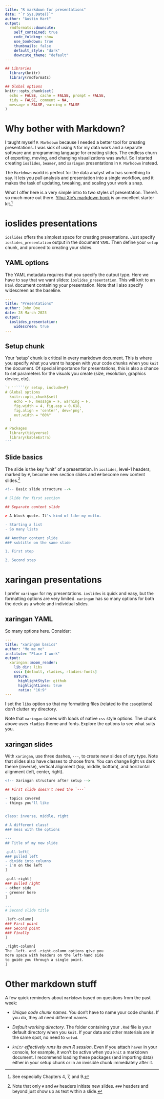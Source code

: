 ```yaml
---
title: "R markdown for presentations"
date: "`r Sys.Date()`"
author: "Austin Hart"
output:
  rmdformats::downcute:
    self_contained: true
    code_folding: show
    use_bookdown: true
    thumbnails: false
    default_style: "dark"
    downcute_theme: "default"
---
```



```r
## Libraries
  library(knitr)
  library(rmdformats)

## Global options
knitr::opts_chunk$set(
  echo = FALSE, cache = FALSE, prompt = FALSE,
  tidy = FALSE, comment = NA,
  message = FALSE, warning = FALSE
)
```

# Why bother with Markdown?

I taught myself `R Markdown` because I needed a better tool for creating presentations. I was sick of using `R` for my data work and a separate software and programming language for creating slides. The endless churn of exporting, moving, and changing visualizations was awful. So I started creating `ioslides`, `beamer`, and `xaringan` presentations in `R Markdown` instead. 

The `Markdown` world is perfect for the data analyst who has something to say. It lets you pull analysis and presentation into a single workflow, and it makes the task of updating, tweaking, and scaling your work a snap.

What I offer here is a very simple intro to two styles of presentation. There's so much more out there. [Yihui Xie's markdown book](https://bookdown.org/yihui/rmarkdown/) is an excellent starter kit.^[See especially Chapters 4, 7, and 9.] 

# ioslides presentations

`ioslides` offers the simplest space for creating presentations. Just specify `ioslides_presentation` output in the document `YAML`. Then define your `setup` chunk, and proceed to creating your slides.

## YAML options

The YAML metadata requires that you specify the output type. Here we have to say that we want slides:  `ioslides_presentation`. This will knit to an `html` document containing your presentation. Note that I also specify widescreen as the baseline. 

```yaml
---
title: "Presentations"
author: John Doe
date: 28 March 2023 
output: 
  ioslides_presentation:
    widescreen: true
---
```

## Setup chunk
Your 'setup' chunk is critical in every markdown document. This is where you specify what you want to happen with your code chunks when you `knit` the document. Of special importance for presentations, this is also a chance to set parameters for the visuals you create (size, resolution, graphics device, etc).

````r
`r ''````{r setup, include=F}
# Global options
  knitr::opts_chunk$set(
    echo = F, message = F, warning = F,
    fig.width = 4, fig.asp = 0.618, 
    fig.align = 'center', dev='png',
    out.width = "60%"
  )

# Packages
  library(tidyverse)
  library(kableExtra)
```
````

## Slide basics
The slide is the key "unit" of a presentation. In `ioslides`, level-1 headers, marked by `#`, become new section slides and `##` become new content slides.^[Note that only `#` and `##` headers initiate new slides. `###` headers and beyond just show up as text within a slide.]


```r
<!-- Basic slide structure -->

# Slide for first section

## Separate content slide

> A block quote. It's kind of like my motto.

- Starting a list  
- So many lists

## Another content slide 
### subtitle on the same slide

1. First step  

2. Second step
```

# xaringan presentations
I prefer `xaringan` for my presentations. `ioslides` is quick and easy, but the formatting options are very limited. `xaringan` has so many options for both the deck as a whole and individual slides.

## xaringan YAML
So many options here. Consider:

```yaml
---
title: "xaringan basics"
author: "Me me me"
institute: "Place I work"
output:
  xaringan::moon_reader:
    lib_dir: libs
    css: [default, rladies, rladies-fonts]
    nature:
      highlightStyle: github
      highlightLines: true
      ratio: "16:9"
---
```

I set the `libs` option so that my formatting files (related to the `css`options) don't clutter my directory.

Note that `xaringan` comes with loads of native `css` style options. The chunk above uses `rladies` theme and fonts. Explore the options to see what suits you.

## xaringan slides
With `xaringan`, use three dashes, `---`, to create new slides of any type. Note that slides also have classes to choose from. You can change light vs dark theme (inverse), vertical alignment (top, middle, bottom), and horizontal alignment (left, center, right).

```r
<!-- Xaringan structure after setup -->

## First slide doesn't need the `---`

- topics covered
- things you'll like

---
class: inverse, middle, right

# A different class!
### mess with the options

---
## Title of my new slide

.pull-left[
### pulled left
- divide into columns
- i'm on the left
]

.pull-right[
### pulled right
- other side
- greener here
]

---
# Second slide title

.left-column[
### First point
### Second point
### Finally
]

.right-column[
The .left- and .right-column options give you
more space with headers on the left-hand side 
to guide you through a single point.
]
```

# Other markdown stuff
A few quick reminders about `markdown` based on questions from the past week:  

- *Unique code chunk names*. You don't have to name your code chunks. If you do, they all need different names.  

- *Default working directory*. The folder containing your `.Rmd` file is your default directory when you `knit`. If your data and other materials are in the same spot, no need to `setwd`.  

- *`knitr` effectively runs its own R session*. Even if you attach `haven` in your console, for example, it won't be active when you `knit` a markdown document. I recommend loading these packages (and importing data) either in your setup chunk or in an invisible chunk immediately after it.

